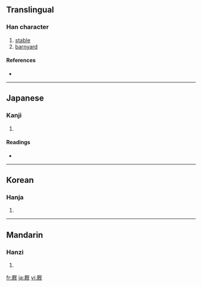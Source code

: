 {{see|廄}}
==Translingual==

===Han character===
{{Han char|rn=27|rad=厂|as=09|sn=11|four=|canj=一日戈山 (MAIU)}}

# [[stable]]
# [[barnyard]]

====References====
* {{Han ref|kx=0162.380|dkj=03006|dj=0370.170|hdz=10075.210|uh=53A9|ud=21417}}

----

==Japanese==

===Kanji===
{{ja-kanji|grade=|rs=厂09}}

# {{defn|Japanese}}

====Readings====
* {{ja-readings|on=[[きゅう]] (kyū)|kun=[[うまや]] (umaya)}}

----

==Korean==

===Hanja===
{{ko-hanja|hangeul=구|rv=gu|mr=ku}}

# {{defn|Korean}}

----

==Mandarin==

===Hanzi===
{{cmn-hanzi|tra=廄|pin=[[jiù]] ([[jiu4]])|wg=chiu<sup>4</sup>}}

# {{defn|Mandarin}}

[[fr:厩]]
[[ja:厩]]
[[vi:厩]]